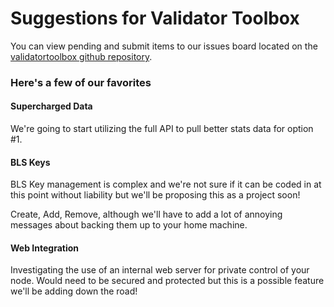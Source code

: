 # Suggestions for Validator Toolbox
You can view pending and submit items to our issues board located on the [validatortoolbox github repository](https://github.com/easy-node-one/validatortoolbox/issues). 

### Here's a few of our favorites

#### Supercharged Data
We're going to start utilizing the full API to pull better stats data for option #1.

#### BLS Keys
BLS Key management is complex and we're not sure if it can be coded in at this point without liability but we'll be proposing this as a project soon!

Create, Add, Remove, although we'll have to add a lot of annoying messages about backing them up to your home machine.

#### Web Integration
Investigating the use of an internal web server for private control of your node. Would need to be secured and protected but this is a possible feature we'll be adding down the road!